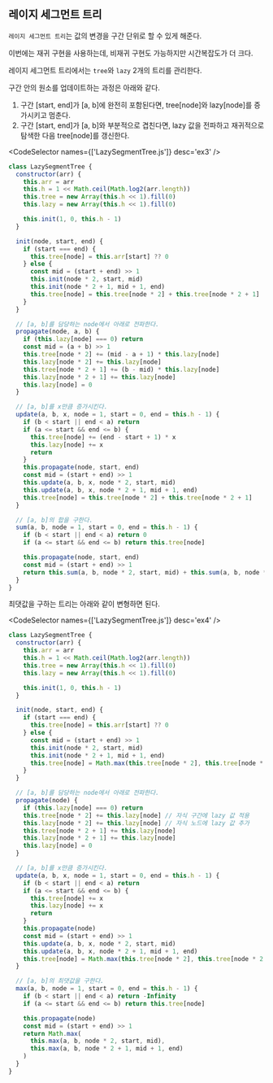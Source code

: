 
## 레이지 세그먼트 트리

`레이지 세그먼트 트리`는 값의 변경을 구간 단위로 할 수 있게 해준다.

이번에는 재귀 구현을 사용하는데, 비재귀 구현도 가능하지만 시간복잡도가 더 크다.

레이지 세그먼트 트리에서는 `tree`와 `lazy` 2개의 트리를 관리한다.

구간 안의 원소를 업데이트하는 과정은 아래와 같다.

1. 구간 [start, end]가 [a, b]에 완전히 포함된다면, tree[node]와 lazy[node]를 증가시키고 멈춘다.
2. 구간 [start, end]가 [a, b]와 부분적으로 겹친다면, lazy 값을 전파하고 재귀적으로 탐색한 다음 tree[node]를 갱신한다.

<CodeSelector names={['LazySegmentTree.js']} desc='ex3' />

```js showLineNumbers
class LazySegmentTree {
  constructor(arr) {
    this.arr = arr
    this.h = 1 << Math.ceil(Math.log2(arr.length))
    this.tree = new Array(this.h << 1).fill(0)
    this.lazy = new Array(this.h << 1).fill(0)

    this.init(1, 0, this.h - 1)
  }

  init(node, start, end) {
    if (start === end) {
      this.tree[node] = this.arr[start] ?? 0
    } else {
      const mid = (start + end) >> 1
      this.init(node * 2, start, mid)
      this.init(node * 2 + 1, mid + 1, end)
      this.tree[node] = this.tree[node * 2] + this.tree[node * 2 + 1]
    }
  }

  // [a, b]를 담당하는 node에서 아래로 전파한다.
  propagate(node, a, b) {
    if (this.lazy[node] === 0) return
    const mid = (a + b) >> 1
    this.tree[node * 2] += (mid - a + 1) * this.lazy[node]
    this.lazy[node * 2] += this.lazy[node]
    this.tree[node * 2 + 1] += (b - mid) * this.lazy[node]
    this.lazy[node * 2 + 1] += this.lazy[node]
    this.lazy[node] = 0
  }

  // [a, b]를 x만큼 증가시킨다.
  update(a, b, x, node = 1, start = 0, end = this.h - 1) {
    if (b < start || end < a) return
    if (a <= start && end <= b) {
      this.tree[node] += (end - start + 1) * x
      this.lazy[node] += x
      return
    }
    this.propagate(node, start, end)
    const mid = (start + end) >> 1
    this.update(a, b, x, node * 2, start, mid)
    this.update(a, b, x, node * 2 + 1, mid + 1, end)
    this.tree[node] = this.tree[node * 2] + this.tree[node * 2 + 1]
  }

  // [a, b]의 합을 구한다.
  sum(a, b, node = 1, start = 0, end = this.h - 1) {
    if (b < start || end < a) return 0
    if (a <= start && end <= b) return this.tree[node]

    this.propagate(node, start, end)
    const mid = (start + end) >> 1
    return this.sum(a, b, node * 2, start, mid) + this.sum(a, b, node * 2 + 1, mid + 1, end)
  }
}
```

최댓값을 구하는 트리는 아래와 같이 변형하면 된다.

<CodeSelector names={['LazySegmentTree.js']} desc='ex4' />

```js
class LazySegmentTree {
  constructor(arr) {
    this.arr = arr
    this.h = 1 << Math.ceil(Math.log2(arr.length))
    this.tree = new Array(this.h << 1).fill(0)
    this.lazy = new Array(this.h << 1).fill(0)

    this.init(1, 0, this.h - 1)
  }

  init(node, start, end) {
    if (start === end) {
      this.tree[node] = this.arr[start] ?? 0
    } else {
      const mid = (start + end) >> 1
      this.init(node * 2, start, mid)
      this.init(node * 2 + 1, mid + 1, end)
      this.tree[node] = Math.max(this.tree[node * 2], this.tree[node * 2 + 1])
    }
  }

  // [a, b]를 담당하는 node에서 아래로 전파한다.
  propagate(node) {
    if (this.lazy[node] === 0) return
    this.tree[node * 2] += this.lazy[node] // 자식 구간에 lazy 값 적용
    this.lazy[node * 2] += this.lazy[node] // 자식 노드에 lazy 값 추가
    this.tree[node * 2 + 1] += this.lazy[node]
    this.lazy[node * 2 + 1] += this.lazy[node]
    this.lazy[node] = 0
  }

  // [a, b]를 x만큼 증가시킨다.
  update(a, b, x, node = 1, start = 0, end = this.h - 1) {
    if (b < start || end < a) return
    if (a <= start && end <= b) {
      this.tree[node] += x
      this.lazy[node] += x
      return
    }
    this.propagate(node)
    const mid = (start + end) >> 1
    this.update(a, b, x, node * 2, start, mid)
    this.update(a, b, x, node * 2 + 1, mid + 1, end)
    this.tree[node] = Math.max(this.tree[node * 2], this.tree[node * 2 + 1])
  }

  // [a, b]의 최댓값을 구한다.
  max(a, b, node = 1, start = 0, end = this.h - 1) {
    if (b < start || end < a) return -Infinity
    if (a <= start && end <= b) return this.tree[node]

    this.propagate(node)
    const mid = (start + end) >> 1
    return Math.max(
      this.max(a, b, node * 2, start, mid),
      this.max(a, b, node * 2 + 1, mid + 1, end)
    )
  }
}
```
